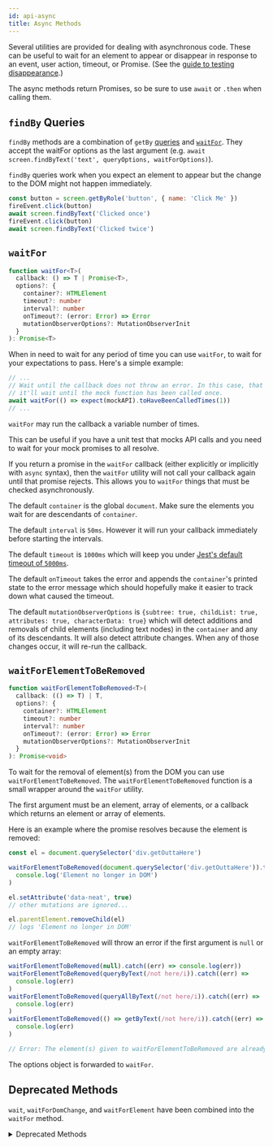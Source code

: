 ```yaml
---
id: api-async
title: Async Methods
---
```


Several utilities are provided for dealing with asynchronous code. These can be
useful to wait for an element to appear or disappear in response to an event,
user action, timeout, or Promise. (See the
[guide to testing disappearance](guide-disappearance.mdx).)

The async methods return Promises, so be sure to use `await` or `.then` when
calling them.

## `findBy` Queries

`findBy` methods are a combination of `getBy`
[queries](queries/about.mdx#types-of-queries) and [`waitFor`](#waitfor). They
accept the waitFor options as the last argument (e.g.
`await screen.findByText('text', queryOptions, waitForOptions)`).

`findBy` queries work when you expect an element to appear but the change to the
DOM might not happen immediately.

```js
const button = screen.getByRole('button', { name: 'Click Me' })
fireEvent.click(button)
await screen.findByText('Clicked once')
fireEvent.click(button)
await screen.findByText('Clicked twice')
```

## `waitFor`

```typescript
function waitFor<T>(
  callback: () => T | Promise<T>,
  options?: {
    container?: HTMLElement
    timeout?: number
    interval?: number
    onTimeout?: (error: Error) => Error
    mutationObserverOptions?: MutationObserverInit
  }
): Promise<T>
```

When in need to wait for any period of time you can use `waitFor`, to wait for
your expectations to pass. Here's a simple example:

```javascript
// ...
// Wait until the callback does not throw an error. In this case, that means
// it'll wait until the mock function has been called once.
await waitFor(() => expect(mockAPI).toHaveBeenCalledTimes(1))
// ...
```

`waitFor` may run the callback a variable number of times.

This can be useful if you have a unit test that mocks API calls and you need to
wait for your mock promises to all resolve.

If you return a promise in the `waitFor` callback (either explicitly or
implicitly with `async` syntax), then the `waitFor` utility will not call your
callback again until that promise rejects. This allows you to `waitFor` things
that must be checked asynchronously.

The default `container` is the global `document`. Make sure the elements you
wait for are descendants of `container`.

The default `interval` is `50ms`. However it will run your callback immediately
before starting the intervals.

The default `timeout` is `1000ms` which will keep you under
[Jest's default timeout of `5000ms`](https://jestjs.io/docs/en/jest-object.html#jestsettimeouttimeout).

The default `onTimeout` takes the error and appends the `container`'s printed
state to the error message which should hopefully make it easier to track down
what caused the timeout.

The default `mutationObserverOptions` is
`{subtree: true, childList: true, attributes: true, characterData: true}` which
will detect additions and removals of child elements (including text nodes) in
the `container` and any of its descendants. It will also detect attribute
changes. When any of those changes occur, it will re-run the callback.

## `waitForElementToBeRemoved`

```typescript
function waitForElementToBeRemoved<T>(
  callback: (() => T) | T,
  options?: {
    container?: HTMLElement
    timeout?: number
    interval?: number
    onTimeout?: (error: Error) => Error
    mutationObserverOptions?: MutationObserverInit
  }
): Promise<void>
```

To wait for the removal of element(s) from the DOM you can use
`waitForElementToBeRemoved`. The `waitForElementToBeRemoved` function is a small
wrapper around the `waitFor` utility.

The first argument must be an element, array of elements, or a callback which
returns an element or array of elements.

Here is an example where the promise resolves because the element is removed:

```javascript
const el = document.querySelector('div.getOuttaHere')

waitForElementToBeRemoved(document.querySelector('div.getOuttaHere')).then(() =>
  console.log('Element no longer in DOM')
)

el.setAttribute('data-neat', true)
// other mutations are ignored...

el.parentElement.removeChild(el)
// logs 'Element no longer in DOM'
```

`waitForElementToBeRemoved` will throw an error if the first argument is `null`
or an empty array:

```javascript
waitForElementToBeRemoved(null).catch((err) => console.log(err))
waitForElementToBeRemoved(queryByText(/not here/i)).catch((err) =>
  console.log(err)
)
waitForElementToBeRemoved(queryAllByText(/not here/i)).catch((err) =>
  console.log(err)
)
waitForElementToBeRemoved(() => getByText(/not here/i)).catch((err) =>
  console.log(err)
)

// Error: The element(s) given to waitForElementToBeRemoved are already removed. waitForElementToBeRemoved requires that the element(s) exist(s) before waiting for removal.
```

The options object is forwarded to `waitFor`.

## Deprecated Methods

`wait`, `waitForDomChange`, and `waitForElement` have been combined into the
`waitFor` method.

<details>

<br />

<summary>Deprecated Methods</summary>

### `wait`

> (DEPRECATED, use waitFor instead)

```typescript
function wait<T>(
  callback: () => void,
  options?: {
    container?: HTMLElement
    timeout?: number
    interval?: number
    mutationObserverOptions?: MutationObserverInit
  }
): Promise<T>
```

Previously, wait was a wrapper around wait-for-expect and used polling instead
of a MutationObserver to look for changes. It is now an alias to waitFor and
will be removed in a future release.

Unlike wait, the callback parameter is mandatory in waitFor. Although you can
migrate an existing `wait()` call to `waitFor( () => {} )`, it is considered bad
practice to use an empty callback because it will make the tests more fragile.

### `waitForDomChange`

> (DEPRECATED, use `waitFor` instead)

```typescript
function waitForDomChange<T>(options?: {
  container?: HTMLElement
  timeout?: number
  mutationObserverOptions?: MutationObserverInit
}): Promise<T>
```

When in need to wait for the DOM to change you can use `waitForDomChange`. The
`waitForDomChange` function is a small wrapper around the
[`MutationObserver`](https://developer.mozilla.org/en-US/docs/Web/API/MutationObserver).

Here is an example where the promise will be resolved because the container is
changed:

```javascript
const container = document.createElement('div')
waitForDomChange({ container })
  .then(() => console.log('DOM changed!'))
  .catch((err) => console.log(`Error you need to deal with: ${err}`))
container.append(document.createElement('p'))
// if 👆 was the only code affecting the container and it was not run,
// waitForDomChange would throw an error
```

The promise will resolve with a
[`mutationsList`](https://developer.mozilla.org/en-US/docs/Web/API/MutationObserver/MutationObserver)
which you can use to determine what kind of a change (or changes) affected the
container

```javascript
const container = document.createElement('div')
container.setAttribute('data-cool', 'true')
waitForDomChange({ container }).then((mutationsList) => {
  const mutation = mutationsList[0]
  console.log(
    `was cool: ${mutation.oldValue}\ncurrently cool: ${mutation.target.dataset.cool}`
  )
})
container.setAttribute('data-cool', 'false')
/*
  logs:
    was cool: true
    currently cool: false
*/
```

The default `container` is the global `document`. Make sure the elements you
wait for are descendants of `container`.

The default `timeout` is `1000ms` which will keep you under
[Jest's default timeout of `5000ms`](https://jestjs.io/docs/en/jest-object.html#jestsettimeouttimeout).

The default `mutationObserverOptions` is
`{subtree: true, childList: true, attributes: true, characterData: true}` which
will detect additions and removals of child elements (including text nodes) in
the `container` and any of its descendants. It will also detect attribute
changes.

### `waitForElement`

> (DEPRECATED, use `find*` queries or `waitFor`)

```typescript
function waitForElement<T>(
  callback: () => T,
  options?: {
    container?: HTMLElement
    timeout?: number
    mutationObserverOptions?: MutationObserverInit
  }
): Promise<T>
```

When in need to wait for DOM elements to appear, disappear, or change you can
use `waitForElement`. The `waitForElement` function is a small wrapper around
the
[`MutationObserver`](https://developer.mozilla.org/en-US/docs/Web/API/MutationObserver).

Here's a simple example:

```javascript
// ...
// Wait until the callback does not throw an error and returns a truthy value. In this case, that means
// it'll wait until we can get a form control with a label that matches "username".
// Previously, the difference from `wait` is that rather than running your callback on
// an interval, it's run as soon as there are DOM changes in the container
// and returns the value returned by the callback.
const usernameElement = await waitForElement(
  () => getByLabelText(container, 'username'),
  { container }
)
usernameElement.value = 'chucknorris'
// ...
```

You can also wait for multiple elements at once:

```javascript
const [usernameElement, passwordElement] = await waitForElement(
  () => [
    getByLabelText(container, 'username'),
    getByLabelText(container, 'password'),
  ],
  { container }
)
```

The default `container` is the global `document`. Make sure the elements you
wait for will be attached to it, or set a different `container`.

The default `timeout` is `4500ms` which will keep you under
[Jest's default timeout of `5000ms`](https://facebook.github.io/jest/docs/en/jest-object.html#jestsettimeouttimeout).

The default `mutationObserverOptions` is
`{subtree: true, childList: true, attributes: true, characterData: true}` which
will detect additions and removals of child elements (including text nodes) in
the `container` and any of its descendants. It will also detect attribute
changes.

</details>
